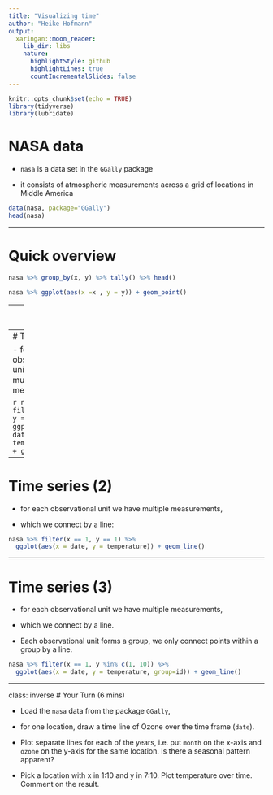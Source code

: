 ```yaml
---
title: "Visualizing time"
author: "Heike Hofmann"
output:
  xaringan::moon_reader:
    lib_dir: libs
    nature:
      highlightStyle: github
      highlightLines: true
      countIncrementalSlides: false
---
```


```r
knitr::opts_chunk$set(echo = TRUE)
library(tidyverse)
library(lubridate)
```

# NASA data

- `nasa` is a data set in the `GGally` package

- it consists of atmospheric measurements across a grid of locations in Middle America

```r
data(nasa, package="GGally")
head(nasa)
```

---

# Quick overview

```r
nasa %>% group_by(x, y) %>% tally() %>% head()

nasa %>% ggplot(aes(x =x , y = y)) + geom_point()
```
---
# A date variable

```r
str(nasa$date)
summary(nasa$date)
```

---
# Time series

- for each observational unit we have multiple measurements:

```r
nasa %>% filter(x == 1, y == 1) %>%
  ggplot(aes(x = date, y = temperature)) + geom_point()
```

---

# Time series (2)

- for each observational unit we have multiple measurements,

- which we connect by a line:

```r
nasa %>% filter(x == 1, y == 1) %>%
  ggplot(aes(x = date, y = temperature)) + geom_line()
```

---

# Time series (3)

- for each observational unit we have multiple measurements,

- which we connect by a line.

- Each observational unit forms a group, we only connect points within a group by a line.

```r
nasa %>% filter(x == 1, y %in% c(1, 10)) %>%
  ggplot(aes(x = date, y = temperature, group=id)) + geom_line()
```

---
class: inverse
# Your Turn (6 mins)



- Load the `nasa` data from the package `GGally`,

- for one location, draw a time line of Ozone over the time frame (`date`).

- Plot separate lines for each of the years, i.e. put `month` on the x-axis and `ozone` on the y-axis for the same location. Is there a seasonal pattern apparent?


- Pick a location with x in 1:10 and y in 7:10. Plot temperature over time. Comment on the result.

